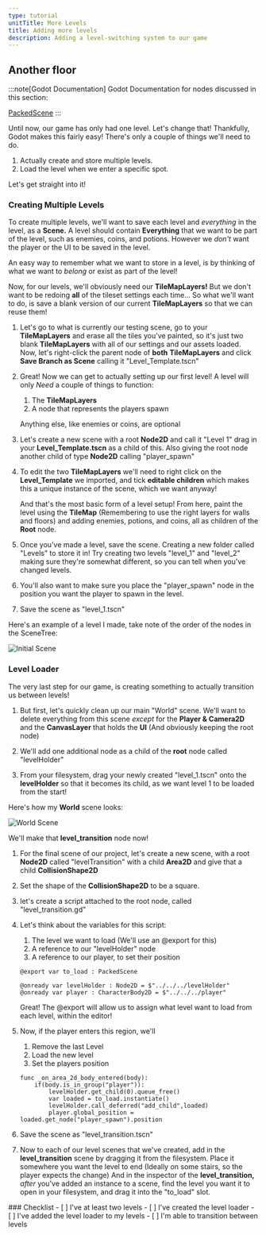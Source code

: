 ```yaml
---
type: tutorial
unitTitle: More Levels
title: Adding more levels
description: Adding a level-switching system to our game
---
```



## Another floor

:::note[Godot Documentation]
Godot Documentation for nodes discussed in this section: 

[PackedScene](https://docs.godotengine.org/en/stable/classes/class_packedscene.html)
:::

Until now, our game has only had one level. Let's change that! Thankfully, Godot makes this fairly easy! There's only a couple of things we'll need to do.

1. Actually create and store multiple levels.
2. Load the level when we enter a specific spot.

Let's get straight into it!

### Creating Multiple Levels

To create multiple levels, we'll want to save each level and *everything* in the level, as a **Scene.** A level should contain **Everything** that we want to be part of the level, such as enemies, coins, and potions. However we *don't* want the player or the UI to be saved in the level.

An easy way to remember what we want to store in a level, is by thinking of what we want to *belong* or exist as part of the level!

Now, for our levels, we'll obviously need our **TileMapLayers!** But we don't want to be redoing **all** of the tileset settings each time... So what we'll want to do, is save a blank version of our current **TileMapLayers** so that we can reuse them!
<Steps>
1. Let's go to what is currently our testing scene, go to your **TileMapLayers** and erase all the tiles you've painted, so it's just two blank **TileMapLayers** with all of our settings and our assets loaded. Now, let's right-click the parent node of **both** **TileMapLayers** and click **Save Branch as Scene** calling it "Level_Template.tscn"

2. Great! Now we can get to actually setting up our first level! A level will only *Need* a couple of things to function:

	1. The **TileMapLayers**
	2. A node that represents the players spawn

	Anything else, like enemies or coins, are optional

3. Let's create a new scene with a root **Node2D** and call it "Level 1" drag in your **Level_Template.tscn** as a child of this. Also giving the root node another child of type **Node2D** calling "player_spawn"

4. To edit the two **TileMapLayers** we'll need to right click on the **Level_Template** we imported, and tick **editable children** which makes this a unique instance of the scene, which we want anyway!

	And that's the most basic form of a level setup! From here, paint the level using the **TileMap** (Remembering to use the right layers for walls and floors) and adding enemies, potions, and coins, all as children of the **Root** node.

5. Once you've made a level, save the scene. Creating a new folder called "Levels" to store it in! Try creating two levels "level_1" and "level_2" making sure they're somewhat different, so you can tell when you've changed levels.

6. You'll also want to make sure you place the "player_spawn" node in the position you want the player to spawn in the level.

7. Save the scene as "level_1.tscn"

</Steps>

Here's an example of a level I made, take note of the order of the nodes in the SceneTree:

![Initial Scene](/src/assets/godot/dungeonCrawler/createdLevel.png)

### Level Loader 

The very last step for our game, is creating something to actually transition us between levels! 
<Steps>
1. But first, let's quickly clean up our main "World" scene. We'll want to delete everything from this scene *except* for the **Player & Camera2D** and the **CanvasLayer** that holds the **UI** (And obviously keeping the root node)

2. We'll add one additional node as a child of the **root** node called "levelHolder"

3. From your filesystem, drag your newly created "level_1.tscn" onto the **levelHolder** so that it becomes its child, as we want level 1 to be loaded from the start!

</Steps>

Here's how my **World** scene looks:

![World Scene](/src/assets/godot/dungeonCrawler/worldScene.png)

We'll make that **level_transition** node now!

<Steps>

1. For the final scene of our project, let's create a new scene, with a root **Node2D** called "levelTransition" with a child **Area2D** and give that a child **CollisionShape2D**

2. Set the shape of the **CollisionShape2D** to be a square.

3. let's create a script attached to the root node, called "level_transition.gd"

4. Let's think about the variables for this script:

	1. The level we want to load (We'll use an \@export for this)
	2. A reference to our "levelHolder" node
	3. A reference to our player, to set their position

	```gdscript
	@export var to_load : PackedScene

	@onready var levelHolder : Node2D = $"../../../levelHolder"
	@onready var player : CharacterBody2D = $"../../../player"
	```

	Great! The \@export will allow us to assign what level want to load from each level, within the editor!

5. Now, if the player enters this region, we'll

	1. Remove the last Level
	2. Load the new level
	3. Set the players position

	```gdscript
	func _on_area_2d_body_entered(body):
		if(body.is_in_group("player")):
			levelHolder.get_child(0).queue_free()
			var loaded = to_load.instantiate()
			levelHolder.call_deferred("add_child",loaded)
			player.global_position = loaded.get_node("player_spawn").position
	```

6. Save the scene as "level_transition.tscn"

7. Now to each of our level scenes that we've created, add in the **level_transition** scene by dragging it from the filesystem. Place it somewhere you want the level to end (Ideally on some stairs, so the player expects the change)
	And in the inspector of the **level_transition,** *after* you've added an instance to a scene, find the level you want it to open in your filesystem, and drag it into the "to_load" slot.
</Steps>
<Box>
### Checklist
<Checklist>
- [ ] I've at least two levels
- [ ] I've created the level loader
- [ ] I've added the level loader to my levels
- [ ] I'm able to transition between levels
</Checklist>
</Box>